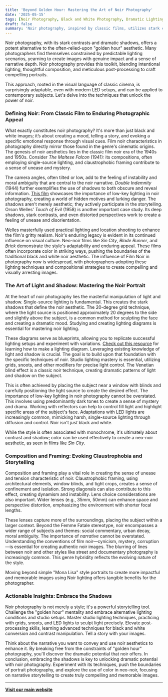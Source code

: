 ```yaml
---
title: 'Beyond Golden Hour: Mastering the Art of Noir Photography'
date: '2025-05-15'
tags: [Noir Photography, Black and White Photography, Dramatic Lighting, Film Noir, 'Low-Key Lighting']
draft: false
summary: 'Noir photography, inspired by classic films, utilizes stark contrasts, single-source lighting, dramatic shadows, and thoughtful composition to create compelling and narrative-rich portraits beyond the typical "golden hour" aesthetic....'
---
```


Noir photography, with its stark contrasts and dramatic shadows, offers a potent alternative to the often-relied-upon "golden hour" aesthetic. Many photographers find themselves constrained by predictable lighting scenarios, yearning to create images with genuine impact and a sense of narrative depth. Noir photography provides this toolkit, blending intentional lighting, thoughtful composition, and meticulous post-processing to craft compelling portraits.



This approach, rooted in the visual language of classic cinema, is surprisingly adaptable, even with modern LED setups, and can be applied to contemporary subjects. Let's delve into the techniques that unlock the power of noir.



### Defining Noir: From Classic Film to Enduring Photographic Appeal



What exactly constitutes noir photography? It's more than just black and white images; it’s about creating a mood, telling a story, and evoking a specific emotional response through visual cues. Film noir characteristics in photography directly mirror those found in the genre's cinematic origins.
The genesis of noir aesthetics lies in the classic film noir era of the 1940s and 1950s. Consider *The Maltese Falcon* (1941): its compositions, often employing single-source lighting, and claustrophobic framing contribute to a sense of unease and mystery.

The camera angles, often tilted or low, add to the feeling of instability and moral ambiguity that are central to the noir narrative.
*Double Indemnity* (1944) further exemplifies the use of shadows to both obscure and reveal information. [This film](https://www.criterion.com/films/639-double-indemnity) showcases the importance of low-key lighting in noir photography, creating a world of hidden motives and lurking danger. The shadows aren't merely aesthetic; they actively participate in the storytelling.
Orson Welles' *Touch of Evil* (1958) is another important case study. Its deep shadows, stark contrasts, and even distorted perspectives work to create a feeling of unease and disorientation.

Welles masterfully used practical lighting and location shooting to enhance the film's gritty realism.
Noir's enduring legacy is evident in its continued influence on visual culture. Neo-noir films like *Sin City*, *Blade Runner*, and *Brick* demonstrate the style's adaptability and enduring appeal. These films often incorporate color in striking ways, pushing the boundaries of the traditional black and white noir aesthetic.
The influence of Film Noir in photography now is widespread, with photographers adopting these lighting techniques and compositional strategies to create compelling and visually arresting images.



### The Art of Light and Shadow: Mastering the Noir Portrait



At the heart of noir photography lies the masterful manipulation of light and shadow. Single-source lighting is fundamental. This creates the stark shadows that define the noir aesthetic. The 20-degree grid technique, where the light source is positioned approximately 20 degrees to the side and slightly above the subject, is a common method for sculpting the face and creating a dramatic mood.
Studying and creating lighting diagrams is essential for mastering noir lighting.

These diagrams serve as blueprints, allowing you to replicate successful lighting setups and experiment with variations. [Check out this resource](https://fstoppers.com/education/diy-lighting-diagrams-flash-photography-9768) for learning how to make a lighting diagram.
Leveraging existing knowledge of light and shadow is crucial. The goal is to build upon that foundation with the specific techniques of noir. Studio lighting mastery is essential, utilizing grids, snoots, and other modifiers for precise light control.
The Venetian blind effect is a classic noir technique, creating dramatic patterns of light and shadow on the subject.

This is often achieved by placing the subject near a window with blinds and carefully positioning the light source to create the desired effect.
The importance of low-key lighting in noir photography cannot be overstated. This involves using predominantly dark tones to create a sense of mystery and drama. Working with reflectors can help to control fill light and highlight specific areas of the subject's face. Adaptations with LED lights are increasingly common, mimicking harsh, single-source lighting through diffusion and control.
Noir isn't *just* black and white.

While the style is often associated with monochrome, it's ultimately about contrast and shadow; color can be used effectively to create a neo-noir aesthetic, as seen in films like *Sin City*.



### Composition and Framing: Evoking Claustrophobia and Storytelling



Composition and framing play a vital role in creating the sense of unease and tension characteristic of noir. Claustrophobic framing, using architectural elements, window blinds, and tight crops, creates a sense of confinement and isolation. Strong diagonals can also contribute to this effect, creating dynamism and instability.
Lens choice considerations are also important. Wider lenses (e.g., 35mm, 50mm) can enhance space and perspective distortion, emphasizing the environment with shorter focal lengths.

These lenses capture more of the surroundings, placing the subject within a larger context.
Beyond the Femme Fatale stereotype, noir encompasses a wider range of subjects and themes: social commentary, urban decay, moral ambiguity. The importance of *narrative* cannot be overstated. Understanding the conventions of film noir—cynicism, mystery, corruption—is essential for creating authentic noir images.
The blurring of lines between noir and other styles like street and documentary photography is increasingly common. This genre hybridity reflects the evolving nature of the style.

Moving beyond simple "Mona Lisa" style portraits to create more impactful and memorable images using Noir lighting offers tangible benefits for the photographer.



### Actionable Insights: Embrace the Shadows



Noir photography is not merely a style; it's a powerful storytelling tool. Challenge the "golden hour" mentality and embrace alternative lighting conditions and studio setups. Master studio lighting techniques, practicing with grids, snoots, and LED lights to sculpt light precisely. Elevate post-processing skills, learning advanced techniques for black and white conversion and contrast manipulation.
Tell a story with your images.

Think about the narrative you want to convey and use noir aesthetics to enhance it. By breaking free from the constraints of "golden hour" photography, you'll discover the dramatic potential that noir offers.
In conclusion, embracing the shadows is key to unlocking dramatic potential with noir photography. Experiment with its techniques, push the boundaries of portrait photography, and explore the use of color in neo-noir, focusing on narrative storytelling to create truly compelling and memorable images.

---

[**Visit our main website**](https://instasoiree.com/)
